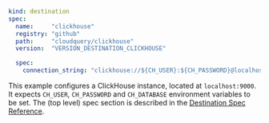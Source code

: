 ```yaml copy
kind: destination
spec:
  name:     "clickhouse"
  registry: "github"
  path:     "cloudquery/clickhouse"
  version:  "VERSION_DESTINATION_CLICKHOUSE"

  spec:
    connection_string: "clickhouse://${CH_USER}:${CH_PASSWORD}@localhost:9000/${CH_DATABASE}"
```

This example configures a ClickHouse instance, located at `localhost:9000`. It expects `CH_USER`, `CH_PASSWORD` and `CH_DATABASE` environment variables to be set. The (top level) spec section is described in the [Destination Spec Reference](/docs/reference/destination-spec).